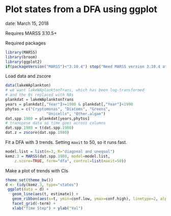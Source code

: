 # Plot states from a DFA using ggplot

date: March 15, 2018

Requires MARSS 3.10.5+


Required packages
```r
library(MARSS)
library(broom)
library(ggplot2)
if(packageVersion("MARSS")<"3.10.4") stop("Need MARSS version 3.10.4 at least.")
```

Load data and zscore
```r
data(lakeWAplankton)
# we want lakeWAplanktonTrans, which has been log-transformed
# and the 0s replaced with NAs
plankdat = lakeWAplanktonTrans
years = plankdat[,"Year"]>=1980 & plankdat[,"Year"]<1990
phytos = c("Cryptomonas", "Diatoms", "Greens",
                  "Unicells", "Other.algae")
dat.spp.1980 = plankdat[years,phytos]
# transpose data so time goes across columns
dat.spp.1980 = t(dat.spp.1980)
dat.z = zscore(dat.spp.1980)
```

Fit a DFA with 3 trends. Setting `maxit` to 50, so it runs fast.
```r
model.list = list(m=3, R="diagonal and unequal")
kemz.3 = MARSS(dat.spp.1980, model=model.list,
    z.score=TRUE, form="dfa", control=list(maxit=50))
```

Make a plot of trends with CIs
```r
theme_set(theme_bw())
d <- tidy(kemz.3, type="states")
 ggplot(data = d) + 
   geom_line(aes(t, estimate)) +
   geom_ribbon(aes(x=t, ymin=conf.low, ymax=conf.high), linetype=2, alpha=0.1) +
   facet_grid(~term) +
   xlab("Time Step") + ylab("Val")
```

